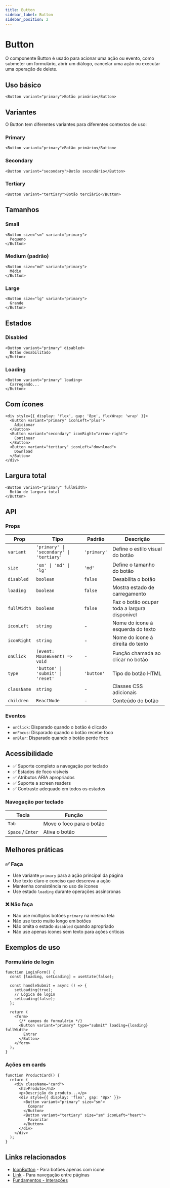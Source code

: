 ```yaml
---
title: Button
sidebar_label: Button
sidebar_position: 2
---
```



# Button

O componente Button é usado para acionar uma ação ou evento, como submeter um formulário, abrir um diálogo, cancelar uma ação ou executar uma operação de delete.

## Uso básico

```tsx live
<Button variant="primary">Botão primário</Button>
```

## Variantes

O Button tem diferentes variantes para diferentes contextos de uso:

### Primary

```tsx live
<Button variant="primary">Botão primário</Button>
```

### Secondary

```tsx live
<Button variant="secondary">Botão secundário</Button>
```

### Tertiary

```tsx live
<Button variant="tertiary">Botão terciário</Button>
```

## Tamanhos

### Small

```tsx live
<Button size="sm" variant="primary">
  Pequeno
</Button>
```

### Medium (padrão)

```tsx live
<Button size="md" variant="primary">
  Médio
</Button>
```

### Large

```tsx live
<Button size="lg" variant="primary">
  Grande
</Button>
```

## Estados

### Disabled

```tsx live
<Button variant="primary" disabled>
  Botão desabilitado
</Button>
```

### Loading

```tsx live
<Button variant="primary" loading>
  Carregando...
</Button>
```

## Com ícones

```tsx live
<div style={{ display: 'flex', gap: '8px', flexWrap: 'wrap' }}>
  <Button variant="primary" iconLeft="plus">
    Adicionar
  </Button>
  <Button variant="secondary" iconRight="arrow-right">
    Continuar
  </Button>
  <Button variant="tertiary" iconLeft="download">
    Download
  </Button>
</div>
```

## Largura total

```tsx live
<Button variant="primary" fullWidth>
  Botão de largura total
</Button>
```

## API

### Props

| Prop        | Tipo                                     | Padrão      | Descrição                                    |
| ----------- | ---------------------------------------- | ----------- | -------------------------------------------- |
| `variant`   | `'primary' \| 'secondary' \| 'tertiary'` | `'primary'` | Define o estilo visual do botão              |
| `size`      | `'sm' \| 'md' \| 'lg'`                   | `'md'`      | Define o tamanho do botão                    |
| `disabled`  | `boolean`                                | `false`     | Desabilita o botão                           |
| `loading`   | `boolean`                                | `false`     | Mostra estado de carregamento                |
| `fullWidth` | `boolean`                                | `false`     | Faz o botão ocupar toda a largura disponível |
| `iconLeft`  | `string`                                 | -           | Nome do ícone à esquerda do texto            |
| `iconRight` | `string`                                 | -           | Nome do ícone à direita do texto             |
| `onClick`   | `(event: MouseEvent) => void`            | -           | Função chamada ao clicar no botão            |
| `type`      | `'button' \| 'submit' \| 'reset'`        | `'button'`  | Tipo do botão HTML                           |
| `className` | `string`                                 | -           | Classes CSS adicionais                       |
| `children`  | `ReactNode`                              | -           | Conteúdo do botão                            |

### Eventos

- `onClick`: Disparado quando o botão é clicado
- `onFocus`: Disparado quando o botão recebe foco
- `onBlur`: Disparado quando o botão perde foco

## Acessibilidade

- ✅ Suporte completo a navegação por teclado
- ✅ Estados de foco visíveis
- ✅ Atributos ARIA apropriados
- ✅ Suporte a screen readers
- ✅ Contraste adequado em todos os estados

### Navegação por teclado

| Tecla             | Função                   |
| ----------------- | ------------------------ |
| `Tab`             | Move o foco para o botão |
| `Space` / `Enter` | Ativa o botão            |

## Melhores práticas

### ✅ Faça

- Use variante `primary` para a ação principal da página
- Use texto claro e conciso que descreva a ação
- Mantenha consistência no uso de ícones
- Use estado `loading` durante operações assíncronas

### ❌ Não faça

- Não use múltiplos botões `primary` na mesma tela
- Não use texto muito longo em botões
- Não omita o estado `disabled` quando apropriado
- Não use apenas ícones sem texto para ações críticas

## Exemplos de uso

### Formulário de login

```tsx
function LoginForm() {
  const [loading, setLoading] = useState(false);

  const handleSubmit = async () => {
    setLoading(true);
    // Lógica de login
    setLoading(false);
  };

  return (
    <form>
      {/* campos do formulário */}
      <Button variant="primary" type="submit" loading={loading} fullWidth>
        Entrar
      </Button>
    </form>
  );
}
```

### Ações em cards

```tsx
function ProductCard() {
  return (
    <div className="card">
      <h3>Produto</h3>
      <p>Descrição do produto...</p>
      <div style={{ display: 'flex', gap: '8px' }}>
        <Button variant="primary" size="sm">
          Comprar
        </Button>
        <Button variant="tertiary" size="sm" iconLeft="heart">
          Favoritar
        </Button>
      </div>
    </div>
  );
}
```

## Links relacionados

- [IconButton](/components/icon-button) - Para botões apenas com ícone
- [Link](/components/link) - Para navegação entre páginas
- [Fundamentos - Interações](/foundations/interaction-patterns)
